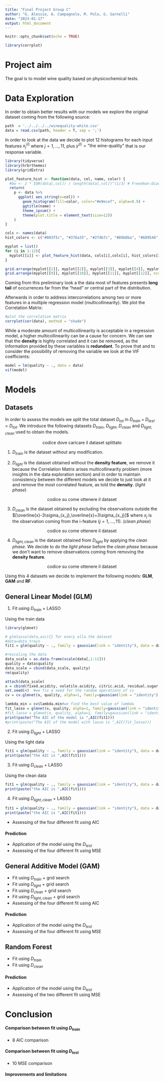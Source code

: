 ```yaml
---
title: "Final Project Group C"
author: "G. Alessio, A. Campagnolo, M. Polo, G. Sarnelli"
date: "2023-01-17"
output: html_document
---
```


```r
knitr::opts_chunk$set(echo = TRUE)
```
```r
library(corrplot)
```


# Project aim

The goal is to model wine quality based on physicochemical tests. 

# Data Exploration

In order to obtain better results with our models we explore the original dataset coming from the following source:

```r

path  = '../../../../winequality-white.csv'
data = read.csv(path, header = T, sep = ';')
```

In order to look at the data we decide to plot 12 histograms for each input features $x^{(i)}_j$ where $j=1,\dots,11$, plus $y^{(i)}=\text{"the wine-quality"}$ that is our response variable.

```r
library(tidyverse)
library(hrbrthemes)
library(gridExtra)

plot_feature_hist <- function(data, col, name, color) {
  #bw <- 2 * IQR(data[,col]) / length(data[,col])^(1/3) # Freedman-Diaconis’s Rule
  return(
    p <- data %>%
      ggplot( aes_string(x=col)) +
        geom_histogram(fill=color, color="#e9ecef", alpha=0.9) +
        ggtitle(name) +
        theme_ipsum() +
        theme(plot.title = element_text(size=12))
    )
}

cols <- names(data)
hist_colors <- c("#003f5c", "#376a35", "#2f4b7c", "#89b8ba", "#689546", "#665191", "#a05195", "#d45087", "#f95d6a", "#ff7c43", "#ffa600", "#ed3a2d")

myplot = list()
for (i in 1:12){
  myplot[[i]] <- plot_feature_hist(data, cols[i],cols[i], hist_colors[i]) + theme(plot.margin=unit(c(1,0,0,0),"cm"))
}

grid.arrange(myplot[[1]], myplot[[2]], myplot[[3]], myplot[[4]], myplot[[5]], myplot[[6]], myplot[[7]], myplot[[8]], ncol=4, nrow=2)
grid.arrange(myplot[[9]], myplot[[10]], myplot[[11]], myplot[[12]], ncol=2, nrow=2)
```

Coming from this preliminary look a the data most of features presents **long tail** of occurrences far from the "head" or central part of the distribution. 

Afterwards in order to address intercorrelations among two or more features in a multiple regression model (multicollinearity). We plot the Correlation Matrix:
```r
#plot the correlation matrix
corrplot(cor(data), method = "shade")
```

While a moderate amount of multicollinearity is acceptable in a regression model, a higher multicollinearity can be a cause for concern. We can see that the **density** is highly correlated and it can be removed, as the information provided by these variables is **redundant**. 
To prove that and to consider the possibility of removing the variable we look at the VIF coefficients:
```r
model = lm(quality ~ ., data = data)
vif(model)
```

# Models

## Datasets

In order to assess the models we split the total dataset $D_{tot}$ in $D_{train} + D_{test} = D_{tot}$. We introduce the following datasets $D_{train}$, $D_{light}$, $D_{clean}$ and $D_{light,clean}$ used to obtain the models.

$$\text{codice dove caricare il dataset splittato}$$

1.  $D_{train}$ is the dataset without any modification.

2.  $D_{light}$ is the dataset obtained without the **density feature**, we remove it because the Correlation Matrix arises multicollinearity problem (more insights in the data exploration section) and in order to maintain consistency between the different models we decide to just look at it and remove the most correlated feature, as told the **density**. (*light phase*)

$$\text{codice su come ottenere il dataset}$$

3.  $D_{clean}$ is the dataset obtained by excluding the observations outside the $[\overline{x}-3\sigma_{x_j},\overline{x}+3\sigma_{x_j}]$ where $x_j$ is the observation coming from the i-feature ($j=1,\dots,11$). (*clean phase*)

$$\text{codice su come ottenere il dataset}$$

4.  $D_{light,clean}$ is the dataset obtained from $D_{light}$ by applying the *clean phase*. We decide to do the *light phase* before the *clean phase* because we don't want to remove observations coming from removing the **density feature**.

$$\text{codice su come ottenere il dataset}$$

Using this 4 datasets we decide to implement the following models: **GLM**, **GAM** and **RF**.

## General Linear Model (GLM)

1. Fit using $D_{train}$ + LASSO

Using the train data


```r
library(glmnet)

# glmlasso(data,aic){} for every alla the dataset
#data=data_train
fit1 = glm(quality ~ ., family = gaussian(link = "identity"), data = data)

#rescaling the data
data_scale = as.data.frame(scale(data[,1:11]))
quality = data$quality
data_scale = cbind(data_scale, quality)
rm(quality)

attach(data_scale)
x = cbind(fixed.acidity, volatile.acidity, citric.acid, residual.sugar, chlorides, free.sulfur.dioxide, total.sulfur.dioxide, density, pH, sulphates, alcohol)
set.seed(4)  #we fix a seed for the random operations of cv
cv = cv.glmnet(x, quality, alpha=1, family=gaussian(link = "identity"), type.measure="mse", nfolds = 10) #we do a 10 fold CV with mean squared error loss function

lambda_min = cv$lambda.min#we find the best value of lambda
fit_lasso = glmnet(x, quality, alpha=1, family=gaussian(link = "identity"), lambda = lambda_min)
#fit_lasso = glmnet(x, quality, alpha=1, family=gaussian(link = "identity"))
print(paste("The AIC of the model is ",AIC(fit1)))
#print(paste("The AIC of the model with lasso is ",AIC(fit_lasso)))

```

2. Fit using $D_{light}$ + LASSO

Using the light data

```r
fit1 = glm(quality ~ ., family = gaussian(link = "identity"), data = data)
print(paste("the AIC is ",AIC(fit1)))
```


3. Fit using $D_{clean}$ + LASSO

Using the clean data

```r
fit1 = glm(quality ~ ., family = gaussian(link = "identity"), data = data)
print(paste("the AIC is ",AIC(fit1)))
```


4. Fit using $D_{light,clean}$ + LASSO

```r
fit1 = glm(quality ~ ., family = gaussian(link = "identity"), data = data)
print(paste("the AIC is ",AIC(fit1)))
```

- Assessing of the four different fit using AIC

#### Prediction

-   Application of the model using the $D_{test}$
-   Assessing of the four different fit using MSE

## General Additive Model (GAM)

- Fit using $D_{train}$ + grid search
- Fit using $D_{light}$ + grid search
- Fit using $D_{clean}$ + grid search
- Fit using $D_{light,clean}$ + grid search
- Assessing of the four different fit using AIC

#### Prediction

- Application of the model using the $D_{test}$
- Assessing of the four different fit using MSE

## Random Forest

- Fit using $D_{train}$
- Fit using $D_{clean}$

#### Prediction

- Application of the model using the $D_{test}$
- Assessing of the two different fit using MSE

# Conclusion

#### Comparison between fit using $D_{train}$

- 8 AIC comparison

#### Comparison between fit using $D_{test}$

- 10 MSE comparison

#### Improvements and limitations